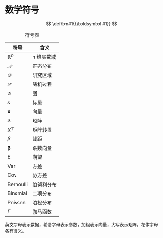 # 数学符号 {#sec-math-notations}

::: hidden
$$
 \def\bm#1{{\boldsymbol #1}}
$$
:::

| 符号                 | 含义         |
|----------------------|--------------|
| $\mathbb{R}^n$       | $n$ 维实数域 |
| $\mathcal{N}$        | 正态分布     |
| $\mathcal{D}$        | 研究区域     |
| $\mathcal{S}$        | 随机过程     |
| $\mathcal{G}$        | 图           |
| $x$                  | 标量         |
| $\bm{x}$             | 向量         |
| $X$                  | 矩阵         |
| $X^{\top}$           | 矩阵转置     |
| $\beta$              | 截距         |
| $\bm{\beta}$         | 系数向量     |
| $\mathsf{E}$         | 期望         |
| $\mathsf{Var}$       | 方差         |
| $\mathsf{Cov}$       | 协方差       |
| $\mathrm{Bernoulli}$ | 伯努利分布   |
| $\mathrm{Binomial}$  | 二项分布     |
| $\mathrm{Poisson}$   | 泊松分布     |
| $\Gamma$             | 伽马函数     |

: 符号表

英文字母表示数据，希腊字母表示参数，加粗表示向量，大写表示矩阵，花体字母各有含义。
